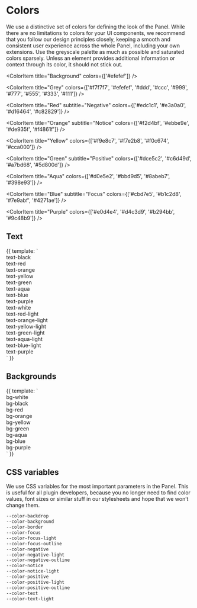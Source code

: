 
<Meta
  title="Design System | Colors"
  decorators={[Padding]}
/>

# Colors

We use a distinctive set of colors for defining the look of the Panel. While there are no limitations to colors for your UI components, we recommend that you follow our design principles closely, keeping a smooth and consistent user experience across the whole Panel, including your own extensions. Use the greyscale palette as much as possible and saturated colors sparsely. Unless an element provides additional information or context through its color, it should not stick out.


<ColorPalette>
  <ColorItem
    title="BW"
    subtitle="Text"
    colors={['#fff', '#000']}
  />

  <ColorItem
    title="Background"
    colors={['#efefef']}
  />

  <ColorItem
    title="Grey"
    colors={['#f7f7f7', '#efefef', '#ddd', '#ccc', '#999', '#777', '#555', '#333', '#111']}
  />

  <ColorItem
    title="Red"
    subtitle="Negative"
    colors={['#edc1c1', '#e3a0a0', '#d16464', '#c82829']}
  />

  <ColorItem
    title="Orange"
    subtitle="Notice"
    colors={['#f2d4bf', '#ebbe9e', '#de935f', '#f4861f']}
  />

  <ColorItem
    title="Yellow"
    colors={['#f9e8c7', '#f7e2b8', '#f0c674', '#cca000']}
  />

  <ColorItem
    title="Green"
    subtitle="Positive"
    colors={['#dce5c2', '#c6d49d', '#a7bd68', '#5d800d']}
  />

  <ColorItem
    title="Aqua"
    colors={['#d0e5e2', '#bbd9d5', '#8abeb7', '#398e93']}
  />

  <ColorItem
    title="Blue"
    subtitle="Focus"
    colors={['#cbd7e5', '#b1c2d8', '#7e9abf', '#4271ae']}
  />

  <ColorItem
    title="Purple"
    colors={['#e0d4e4', '#d4c3d9', '#b294bb', '#9c48b9']}
  />

</ColorPalette>

## Text
<Preview>
  <Story name="Text">
    {{
      template: `
        <div class="font-mono text-xs">
          <k-auto-grid style="--gap: 1.5rem; --min: 9rem" class="bg-white p-6 shadow mb-5">
            <div class="text-black">text-black</div>
            <div class="text-red">text-red</div>
            <div class="text-orange">text-orange</div>
            <div class="text-yellow">text-yellow</div>
            <div class="text-green">text-green</div>
            <div class="text-aqua">text-aqua</div>
            <div class="text-blue">text-blue</div>
            <div class="text-purple">text-purple</div>
          </k-auto-grid>
          <k-auto-grid style="--gap: 1.5rem; --min: 9rem" class="bg-black p-6 shadow mb-5">
            <div class="text-white">text-white</div>
            <div class="text-red-light">text-red-light</div>
            <div class="text-orange-light">text-orange-light</div>
            <div class="text-yellow-light">text-yellow-light</div>
            <div class="text-green-light">text-green-light</div>
            <div class="text-aqua-light">text-aqua-light</div>
            <div class="text-blue-light">text-blue-light</div>
            <div class="text-purple-light">text-purple</div>
          </k-auto-grid>
        </div>
      `
    }}
  </Story>
</Preview>

## Backgrounds
<Preview>
  <Story name="Backgrounds">
    {{
      template: `
        <div class="font-mono text-xs">
          <k-auto-grid style="--gap: 1.5rem" class="mb-5">
            <div class="p-6 bg-white shadow">bg-white</div>
            <div class="p-6 bg-black shadow text-white">bg-black</div>
          </k-auto-grid>
          <k-auto-grid style="--gap: 1.5rem; --min: 9rem">
            <div class="p-6 bg-red shadow">bg-red</div>
            <div class="p-6 bg-orange shadow">bg-orange</div>
            <div class="p-6 bg-yellow shadow">bg-yellow</div>
            <div class="p-6 bg-green shadow">bg-green</div>
            <div class="p-6 bg-aqua shadow">bg-aqua</div>
            <div class="p-6 bg-blue shadow">bg-blue</div>
            <div class="p-6 bg-purple shadow">bg-purple</div>
          </k-auto-grid>
        </div>
      `
    }}
  </Story>
</Preview>


## CSS variables

<p data-version="3.3.0">
We use CSS variables for the most important parameters in the Panel. This is useful for all plugin developers, because you no longer need to find color values, font sizes or similar stuff in our stylesheets and hope that we won’t change them.
</p>

```css
--color-backdrop
--color-background
--color-border
--color-focus
--color-focus-light
--color-focus-outline
--color-negative
--color-negative-light
--color-negative-outline
--color-notice
--color-notice-light
--color-positive
--color-positive-light
--color-positive-outline
--color-text
--color-text-light
```
